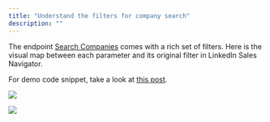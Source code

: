 ```yaml
---
title: "Understand the filters for company search"
description: ""
---
```


The endpoint <a href="https://rapidapi.com/freshdata-freshdata-default/api/fresh-linkedin-profile-data/playground/apiendpoint_3ac8bea3-4554-4c2e-acbf-aa983ecb66e0" target="_blank">Search Companies</a> comes with a rich set of filters. Here is the visual map between each parameter and its original filter in LinkedIn Sales Navigator. 

For demo code snippet, take a look at [this post](/tutorial/howto-search-companies).

![](/images/company-search1.jpg)

![](/images/company-search2.jpg)
